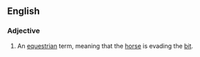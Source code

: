 ==English==

===Adjective===
{{infl|en|adjective|head=[[behind]] the [[bit]]}}

# {{idiomatic|equine}} An [[equestrian]] term, meaning that the [[horse]] is evading the [[bit]].